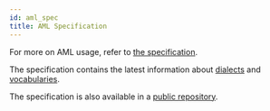 ```yaml
---
id: aml_spec
title: AML Specification
---
```


For more on AML usage, refer to [the specification](https://aml-org.github.io/aml-spec).

The specification contains the latest information about [dialects](https://aml-org.github.io/aml-spec/dialects) and [vocabularies](https://aml-org.github.io/aml-spec/vocabularies).

The specification is also available in a [public repository](https://github.com/aml-org/aml-spec).
